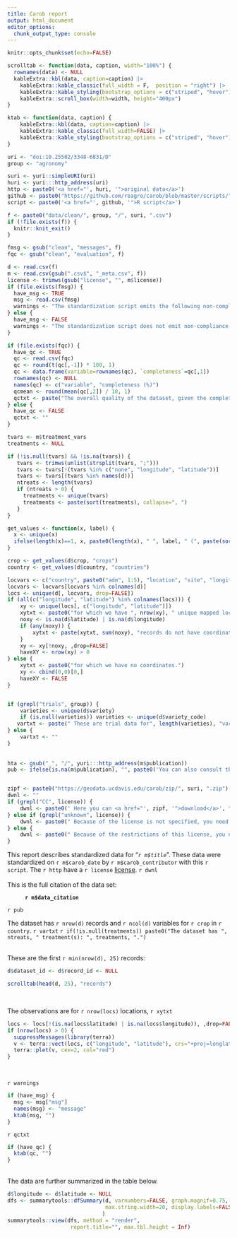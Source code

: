 ```yaml
---
title: Carob report
output: html_document
editor_options: 
  chunk_output_type: console
---
```



```r
knitr::opts_chunk$set(echo=FALSE)

scrolltab <- function(data, caption, width="100%") {
  rownames(data) <- NULL
  kableExtra::kbl(data, caption=caption) |>
    kableExtra::kable_classic(full_width = F,  position = "right") |>
    kableExtra::kable_styling(bootstrap_options = c("striped", "hover"))  |> 
    kableExtra::scroll_box(width=width, height="400px")
}

ktab <- function(data, caption) {
    kableExtra::kbl(data, caption=caption) |>
    kableExtra::kable_classic(full_width=FALSE) |> 
    kableExtra::kable_styling(bootstrap_options = c("striped", "hover"))
}

uri <- "doi:10.25502/3348-6831/D"
group <- "agronomy"

suri <- yuri::simpleURI(uri)
huri <- yuri:::http_address(uri)
http <- paste0('<a href="', huri, '">original data</a>')
github <- paste0("https://github.com/reagro/carob/blob/master/scripts/", group, "/", suri, ".R")
script <- paste0('<a href="', github, '">R script</a>')

f <- paste0("data/clean/", group, "/", suri, ".csv")
if (!file.exists(f)) {
  knitr::knit_exit()
}

fmsg <- gsub("clean", "messages", f)
fqc <- gsub("clean", "evaluation", f)
```

```r
d <- read.csv(f) 
m <- read.csv(gsub(".csv$", "_meta.csv", f))
license <- trimws(gsub("license", "", m$license))
if (file.exists(fmsg)) {
  have_msg <- TRUE
  msg <- read.csv(fmsg)
  warnings <- "The standardization script emits the following non-compliance warnings."
} else {
  have_msg <- FALSE
  warnings <- "The standardization script does not emit non-compliance warnings."
}

if (file.exists(fqc)) {
  have_qc <- TRUE
  qc <- read.csv(fqc)
  qc <- round(t(qc[,-1]) * 100, 1)
  qc <- data.frame(variable=rownames(qc), `completeness`=qc[,1])
  rownames(qc) <- NULL
  names(qc) <- c("variable", "completeness (%)")
  qcmean <- round(mean(qc[,2]) / 10, 1)
  qctxt <- paste("The overall quality of the dataset, given the completeness of required variables was", qcmean, "on a scale of 10. See the table below")
} else {
  have_qc <- FALSE
  qctxt <- ""
}

tvars <- m$treatment_vars
treatments <- NULL 

if (!is.null(tvars) && !is.na(tvars)) {
   tvars <- trimws(unlist(strsplit(tvars, ";")))
   tvars <- tvars[!(tvars %in% c("none", "longitude", "latitude"))]
   tvars <- tvars[(tvars %in% names(d))]
   ntreats <- length(tvars)
   if (ntreats > 0) {
     treatments <- unique(tvars)
     treatments <- paste(sort(treatments), collapse=", ")
   }
}

get_values <- function(x, label) {
  x <- unique(x)
  ifelse(length(x)==1, x, paste0(length(x), " ", label, " (", paste(sort(x), collapse=", "), ")"))
}

crop <- get_values(d$crop, "crops")
country <- get_values(d$country, "countries")

locvars <- c("country", paste0("adm", 1:5), "location", "site", "longitude", "latitude")
locvars <- locvars[locvars %in% colnames(d)]
locs <- unique(d[, locvars, drop=FALSE])
if (all(c("longitude", "latitude") %in% colnames(locs))) {
	xy <- unique(locs[, c("longitude", "latitude")])
	xytxt <- paste0("for which we have ", nrow(xy), " unique mapped locations.")
	noxy <- is.na(d$latitude) | is.na(d$longitude)
	if (any(noxy)) {
		xytxt <- paste(xytxt, sum(noxy), "records do not have coordinates.")
	}
	xy <- xy[!noxy, ,drop=FALSE]	
	haveXY <- nrow(xy) > 0
} else {
	xytxt <- paste0("for which we have no coordinates.")
	xy <- cbind(0,0)[0,]
	haveXY <- FALSE
}


if (grepl("trials", group)) {
	varieties <- unique(d$variety)
	if (is.null(varieties))	varieties <- unique(d$variety_code)
   vartxt <- paste(" These are trial data for", length(varieties), "varieties.") 
} else {
	vartxt <- ""
}
   
   
hta <- gsub("_", "/", yuri:::http_address(m$publication))
pub <- ifelse(is.na(m$publication), "", paste0('You can also consult the accompanying <a href="', hta, '">paper</a>.'))


zipf <- paste0("https://geodata.ucdavis.edu/carob/zip/", suri, ".zip")
dwnl <- ""
if (grepl("CC", license)) {
	dwnl <- paste0(' Here you can <a href="', zipf, '">download</a>', " the standardized data.")
} else if (grepl("unknown", license)) {
	dwnl <- paste0(" Because of the license is not specified, you need to run the script yourself to get the standardized data.")
} else {
	dwnl <- paste0(" Because of the restrictions of this license, you need to run the script yourself to get the standardized data.")
} 

```


This report describes standardized data for "*`r m$title`*". These data were standardized on `r m$carob_date` by `r m$carob_contributor` with this `r script`. The `r http` have a `r license` [license](https://carob-data.org/licenses.html). `r dwnl`
</br>
</br>
This is the full citation of the data set: 

<div style="padding-left: 40px;">
<b>`r m$data_citation`</b>
</div>

`r pub`

The dataset has `r nrow(d)` records and `r ncol(d)` variables for `r crop` in `r country`. `r vartxt` `r if(!is.null(treatments)) paste0("The dataset has ", ntreats, " treatment(s): ", treatments, ".")`

</br>
These are the first `r min(nrow(d), 25)` records: 

```r
d$dataset_id <- d$record_id <- NULL

scrolltab(head(d, 25), "records")
```


</br>

The observations are for `r nrow(locs)` locations, `r xytxt`

```r
locs <- locs[!(is.na(locs$latitude) | is.na(locs$longitude)), ,drop=FALSE]
if (nrow(locs) > 0) {
  suppressMessages(library(terra))
  v <- terra::vect(locs, c("longitude", "latitude"), crs="+proj=longlat")
  terra::plet(v, cex=2, col="red")
}
```

</br>

`r warnings`

```r
if (have_msg) {
  msg <- msg["msg"]
  names(msg) <- "message"
  ktab(msg, "")
}
```

`r qctxt`

```r
if (have_qc) {
  ktab(qc, "")
}
```

</br>
The data are further summarized in the table below.

```r
d$longitude <- d$latitude <- NULL
dfs <- summarytools::dfSummary(d, varnumbers=FALSE, graph.magnif=0.75, 
                               max.string.width=20, display.labels=FALSE, valid.col=FALSE, 
							  )
summarytools::view(dfs, method = "render", 
                    report.title="", max.tbl.height = Inf)
```
